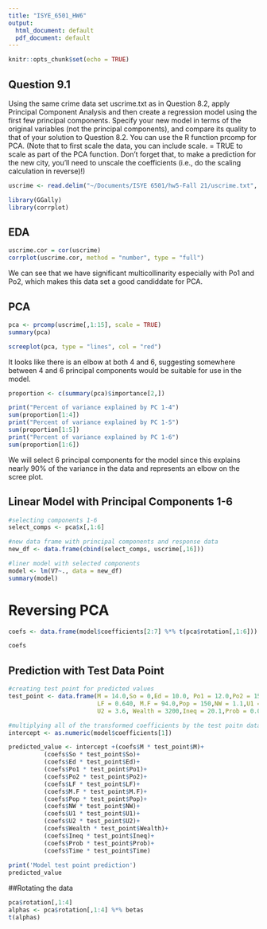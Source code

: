 ```yaml
---
title: "ISYE_6501_HW6"
output:
  html_document: default
  pdf_document: default
---
```


```r
knitr::opts_chunk$set(echo = TRUE)
```

## Question 9.1 
Using the same crime data set uscrime.txt as in Question 8.2, apply Principal Component Analysis and then create a regression model using the first few principal components. Specify your new model in terms of the original variables (not the principal components), and compare its quality to that of your solution to Question 8.2.  You can use the R function prcomp for PCA. (Note that to first scale the data, you can include scale. = TRUE to scale as part of the PCA function. Don’t forget that, to make a prediction for the new city, you’ll need to unscale the coefficients (i.e., do the scaling calculation in reverse)!) 

```r
uscrime <- read.delim("~/Documents/ISYE 6501/hw5-Fall 21/uscrime.txt", header=TRUE)

library(GGally)
library(corrplot)
```

## EDA
```r
uscrime.cor = cor(uscrime)
corrplot(uscrime.cor, method = "number", type = "full")
```
We can see that we have significant multicollinarity especially with Po1 and Po2, which makes this data set a good candiddate for PCA.

## PCA
```r
pca <- prcomp(uscrime[,1:15], scale = TRUE)
summary(pca)
```
```r
screeplot(pca, type = "lines", col = "red")
```
It looks like there is an elbow at both 4 and 6, suggesting somewhere between 4 and 6 principal components would be suitable for use in the model.

```r
proportion <- c(summary(pca)$importance[2,])

print("Percent of variance explained by PC 1-4")
sum(proportion[1:4])
print("Percent of variance explained by PC 1-5")
sum(proportion[1:5])
print("Percent of variance explained by PC 1-6")
sum(proportion[1:6])
```
We will select 6 principal components for the model since this explains nearly 90% of the variance in the data and represents an elbow on the scree plot.


## Linear Model with Principal Components 1-6
```r
#selecting components 1-6
select_comps <- pca$x[,1:6]

#new data frame with principal components and response data
new_df <- data.frame(cbind(select_comps, uscrime[,16]))

#liner model with selected components
model <- lm(V7~., data = new_df) 
summary(model)
```


# Reversing PCA
```r
coefs <- data.frame(model$coefficients[2:7] %*% t(pca$rotation[,1:6]))

coefs
```

## Prediction with Test Data Point
```r
#creating test point for predicted values
test_point <- data.frame(M = 14.0,So = 0,Ed = 10.0, Po1 = 12.0,Po2 = 15.5,
                         LF = 0.640, M.F = 94.0,Pop = 150,NW = 1.1,U1 = 0.120,
                         U2 = 3.6, Wealth = 3200,Ineq = 20.1,Prob = 0.04, Time = 39.0)

#multiplying all of the transformed coefficients by the test poitn data
intercept <- as.numeric(model$coefficients[1])

predicted_value <- intercept +(coefs$M * test_point$M)+
          (coefs$So * test_point$So)+
          (coefs$Ed * test_point$Ed)+
          (coefs$Po1 * test_point$Po1)+
          (coefs$Po2 * test_point$Po2)+
          (coefs$LF * test_point$LF)+
          (coefs$M.F * test_point$M.F)+
          (coefs$Pop * test_point$Pop)+
          (coefs$NW * test_point$NW)+
          (coefs$U1 * test_point$U1)+
          (coefs$U2 * test_point$U2)+
          (coefs$Wealth * test_point$Wealth)+
          (coefs$Ineq * test_point$Ineq)+
          (coefs$Prob * test_point$Prob)+
          (coefs$Time * test_point$Time)
          
print('Model test point prediction')         
predicted_value
```

##Rotating the data

```r
pca$rotation[,1:4]
alphas <- pca$rotation[,1:4] %*% betas
t(alphas)
```

